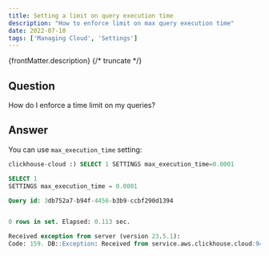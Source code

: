 ```yaml
---
title: Setting a limit on query execution time
description: "How to enforce limit on max query execution time"
date: 2022-07-10
tags: ['Managing Cloud', 'Settings']
---
```


{frontMatter.description}
{/* truncate */}

## Question

How do I enforce a time limit on my queries?

## Answer

You can use `max_execution_time` setting:

```sql
clickhouse-cloud :) SELECT 1 SETTINGS max_execution_time=0.0001

SELECT 1
SETTINGS max_execution_time = 0.0001

Query id: 3db752a7-b94f-4456-b3b9-ccbf290d1394


0 rows in set. Elapsed: 0.113 sec.

Received exception from server (version 23.5.1):
Code: 159. DB::Exception: Received from service.aws.clickhouse.cloud:9440. DB::Exception: Timeout exceeded: elapsed 0.000557862 seconds, maximum: 0.0001. (TIMEOUT_EXCEEDED)
```
